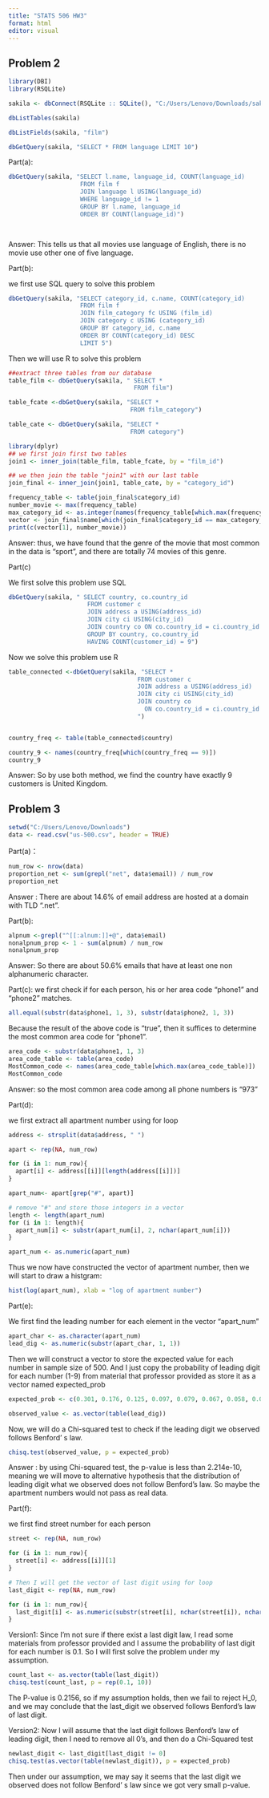 ---
title: "STATS 506 HW3"
format: html
editor: visual
---

## Problem 2

```{r}
library(DBI)
library(RSQLite)

sakila <- dbConnect(RSQLite :: SQLite(), "C:/Users/Lenovo/Downloads/sakila_master.db")

dbListTables(sakila)

```

```{r}
dbListFields(sakila, "film")
```

```{r}
dbGetQuery(sakila, "SELECT * FROM language LIMIT 10")
```

Part(a):

```{r}
dbGetQuery(sakila, "SELECT l.name, language_id, COUNT(language_id)
                    FROM film f
                    JOIN language l USING(language_id)
                    WHERE language_id != 1
                    GROUP BY l.name, language_id
                    ORDER BY COUNT(language_id)")

                   
```

Answer: This tells us that all movies use language of English, there is no movie use other one of five language.

Part(b):

we first use SQL query to solve this problem

```{r}
dbGetQuery(sakila, "SELECT category_id, c.name, COUNT(category_id)
                    FROM film f
                    JOIN film_category fc USING (film_id)
                    JOIN category c USING (category_id)
                    GROUP BY category_id, c.name
                    ORDER BY COUNT(category_id) DESC
                    LIMIT 5")
```

Then we will use R to solve this problem

```{r}
##extract three tables from our database
table_film <- dbGetQuery(sakila, " SELECT *
                                   FROM film")

table_fcate <-dbGetQuery(sakila, "SELECT *
                                  FROM film_category")

table_cate <- dbGetQuery(sakila, "SELECT *
                                  FROM category")
```

```{r}
library(dplyr)
## we first join first two tables
join1 <- inner_join(table_film, table_fcate, by = "film_id")

## we then join the table "join1" with our last table
join_final <- inner_join(join1, table_cate, by = "category_id")
```

```{r}
frequency_table <- table(join_final$category_id)
number_movie <- max(frequency_table)
max_category_id <- as.integer(names(frequency_table[which.max(frequency_table)]))
vector <- join_final$name[which(join_final$category_id == max_category_id)]
print(c(vector[1], number_movie))
```

Answer: thus, we have found that the genre of the movie that most common in the data is "sport", and there are totally 74 movies of this genre.

Part(c)

We first solve this problem use SQL

```{r}
dbGetQuery(sakila, " SELECT country, co.country_id
                      FROM customer c
                      JOIN address a USING(address_id)
                      JOIN city ci USING(city_id)
                      JOIN country co ON co.country_id = ci.country_id
                      GROUP BY country, co.country_id
                      HAVING COUNT(customer_id) = 9")
```

Now we solve this problem use R

```{r}
table_connected <-dbGetQuery(sakila, "SELECT *
                                    FROM customer c
                                    JOIN address a USING(address_id)
                                    JOIN city ci USING(city_id)
                                    JOIN country co 
                                      ON co.country_id = ci.country_id
                                    ")


country_freq <- table(table_connected$country)

country_9 <- names(country_freq[which(country_freq == 9)])
country_9
```

Answer: So by use both method, we find the country have exactly 9 customers is United Kingdom.

## Problem 3

```{r}
setwd("C:/Users/Lenovo/Downloads")
data <- read.csv("us-500.csv", header = TRUE)
```

Part(a)：

```{r}
num_row <- nrow(data)
proportion_net <- sum(grepl("net", data$email)) / num_row
proportion_net
```

Answer : There are about 14.6% of email address are hosted at a domain with TLD ".net".

Part(b):

```{r}
alpnum <-grepl("^[[:alnum:]]+@", data$email)
nonalpnum_prop <- 1 - sum(alpnum) / num_row
nonalpnum_prop
```

Answer: So there are about 50.6% emails that have at least one non alphanumeric character.

Part(c): we first check if for each person, his or her area code "phone1" and "phone2" matches.

```{r}
all.equal(substr(data$phone1, 1, 3), substr(data$phone2, 1, 3))
```

Because the result of the above code is "true", then it suffices to determine the most common area code for "phone1".

```{r}
area_code <- substr(data$phone1, 1, 3)
area_code_table <- table(area_code)
MostCommon_code <- names(area_code_table[which.max(area_code_table)])
MostCommon_code
```

Answer: so the most common area code among all phone numbers is "973"

Part(d):

we first extract all apartment number using for loop

```{r}
address <- strsplit(data$address, " ")

apart <- rep(NA, num_row)

for (i in 1: num_row){
  apart[i] <- address[[i]][length(address[[i]])]
}

apart_num<- apart[grep("#", apart)]

# remove "#" and store those integers in a vector
length <- length(apart_num)
for (i in 1: length){
  apart_num[i] <- substr(apart_num[i], 2, nchar(apart_num[i]))
}

apart_num <- as.numeric(apart_num)
```

Thus we now have constructed the vector of apartment number, then we will start to draw a histgram:

```{r}
hist(log(apart_num), xlab = "log of apartment number")

```

Part(e):

We first find the leading number for each element in the vector "apart_num"

```{r}
apart_char <- as.character(apart_num)
lead_dig <- as.numeric(substr(apart_char, 1, 1))
```

Then we will construct a vector to store the expected value for each number in sample size of 500. And I just copy the probability of leading digit for each number (1-9) from material that professor provided as store it as a vector named expected_prob

```{r}
expected_prob <- c(0.301, 0.176, 0.125, 0.097, 0.079, 0.067, 0.058, 0.051, 0.046)

observed_value <- as.vector(table(lead_dig))
```

Now, we will do a Chi-squared test to check if the leading digit we observed follows Benford' s law.

```{r}
chisq.test(observed_value, p = expected_prob)

```

Answer : by using Chi-squared test, the p-value is less than 2.214e-10, meaning we will move to alternative hypothesis that the distribution of leading digit what we observed does not follow Benford's law. So maybe the apartment numbers would not pass as real data.

Part(f):

we first find street number for each person

```{r}
street <- rep(NA, num_row)

for (i in 1: num_row){
  street[i] <- address[[i]][1]
}

# Then I will get the vector of last digit using for loop
last_digit <- rep(NA, num_row)

for (i in 1: num_row){
  last_digit[i] <- as.numeric(substr(street[i], nchar(street[i]), nchar(street[i])))
}

```

Version1: Since I'm not sure if there exist a last digit law, I read some materials from professor provided and I assume the probability of last digit for each number is 0.1. So I will first solve the problem under my assumption.

```{r}
count_last <- as.vector(table(last_digit))
chisq.test(count_last, p = rep(0.1, 10))
```

The P-value is 0.2156, so if my assumption holds, then we fail to reject H_0, and we may conclude that the last_digit we observed follows Benford's law of last digit.

Version2: Now I will assume that the last digit follows Benford's law of leading digit, then I need to remove all 0's, and then do a Chi-Squared test

```{r}
newlast_digit <- last_digit[last_digit != 0]
chisq.test(as.vector(table(newlast_digit)), p = expected_prob)
```

Then under our assumption, we may say it seems that the last digit we observed does not follow Benford' s law since we got very small p-value.
